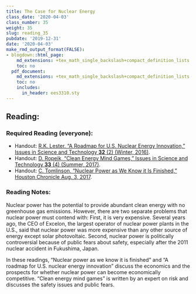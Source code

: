 ```yaml
---
title: The Case for Nuclear Energy
class_date: '2020-04-03'
class_number: 35
weight: 35
slug: reading_35
pubdate: '2019-12-31'
date: '2020-04-03'
make_rmd_output_format(FALSE):
- blogdown::html_page:
    md_extensions: +tex_math_single_backslash+compact_definition_lists
    toc: no
  pdf_document:
    md_extensions: +tex_math_single_backslash+compact_definition_lists
    toc: no
    includes:
      in_header: ees3310.sty
---
```

## Reading:

### Required Reading (everyone):

* Handout: [R.K. Lester, "A Roadmap for U.S. Nuclear Energy Innovation," Issues in Science and Technology **32** (2) (Winter, 2016)
  ](http://issues.org/32-2/a-roadmap-for-u-s-nuclear-energy-innovation/){target="_blank"}.
* Handout: [D. Ropeik, "Clean Energy Mind Games," Issues in Science and Technology **33** (4) (Summer, 2017)](http://issues.org/33-4/clean-energy-mind-games/){target="_blank"}.
* Handout: [C. Tomlinson, "Nuclear Power as We Know it Is Finished," Houston Chronicle Aug. 3, 2017](https://www.houstonchronicle.com/business/columnists/tomlinson/article/Nuclear-power-as-we-know-it-is-finished-11727465.php){target="_blank"}.

### Reading Notes:

Nuclear power has the potential to provide abundant clean energy with no greenhouse gas emissions. However, there are two separate problems that nuclear power must contend with: First, it is very expensive. Several years ago, the CEO of Excelon, the largest operator of nuclear power plants in the U.S., said that nuclear power was more expensive than any other source of energy except solar photovoltaic. Second, nuclear power is politically controversial because of public fears about safety, especially after the 2011 nuclear accident in Fukushima, Japan.

In these readings, "Nuclear power as we know it is finished" and "A roadmap for U.S. nuclear energy innovation" discuss the economics and the prospects for whether nuclear power can become economically competitive. "Clean energy mind games" is written by an expert on risk and discusses the safety issues and public fears.
